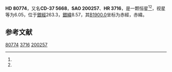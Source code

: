 {{Starbox begin
| name = HD 80774
}}
{{Starbox observe
| epoch = [[J2000.0|J2000.0]]
| constell = {{星座名待查}}<ref name=SIMBAD>{{cite web
 | url=http://simbad.u-strasbg.fr/simbad/sim-id?Ident=HR+3716
 | title=Pulsating variable Star
 | publisher=Centre de Données astronomiques de Strasbourg
 | work=SIMBAD
 | accessdate=2012-07-13
 | archive-date=2016-03-17
 | archive-url=https://web.archive.org/web/20160317061754/http://simbad.u-strasbg.fr/simbad/sim-id?Ident=HR+3716
 | dead-url=no
 }}</ref><ref name=DATA>{{cite web
 | url=http://vizier.u-strasbg.fr/viz-bin/VizieR-5?-out.add=.&-source=5050&-corr=PK=HR&-out.max=9999&HR=3716
 | title=VizieR Detailed Page
 | accessdate=2012-07-13
 | archive-date=2016-03-04
 | archive-url=https://web.archive.org/web/20160304233439/http://vizier.u-strasbg.fr/viz-bin/VizieR-5?-out.add=.&-source=5050&-corr=PK=HR&-out.max=9999&HR=3716
 | dead-url=no
 }}</ref>
| 星官 = 
| ra = {{RA|9|20|29.6}}<ref name=SIMBAD /><ref name=DATA />
| dec = {{DEC|-37|34|53}}<ref name=SIMBAD /><ref name=DATA />
| appmag_v = 6.05<ref name=SIMBAD /><ref name=DATA />
}}
{{Starbox character
| class = K3/4III<ref name=SIMBAD /><ref name=DATA />
| b-v = 1.39<ref name=SIMBAD /><ref name=DATA />
| u-b = <ref name=SIMBAD /><ref name=DATA />
| r-i = <ref name=SIMBAD /><ref name=DATA />
| variable = 
}}
{{Starbox astrometry
| radial_v = 
| prop_mo_ra = 7
| parallax = 
| p_error = 
}}
{{Starbox catalog
| names =CD-37 5668，[[SAO星表|SAO]] 200257，[[HD星表|HD]] 80774，[[HR星表|HR]] 3716}}
{{Starbox reference |Simbad=HR+3716}}
{{Starbox end}}

'''HD 80774'''，又名'''CD-37 5668'''，'''SAO 200257'''、'''HR 3716'''，是一颗恒星<ref name=SIMBAD /><ref name=DATA />，视星等为6.05，位于[[銀道座標系|銀經]]263.3，[[銀道座標系|銀緯]]8.57，其[[B1900.0|B1900.0]]坐标为赤經{{RA|9|16|28.5}}，赤緯{{DEC|-37|8.57|24}}。

== 参考文献 ==
{{reflist}}

{{star-stub}}

[[Category:HD和HDE天體|80774]]
[[Category:HR天體|3716]]
[[Category:SAO天體|200257]]